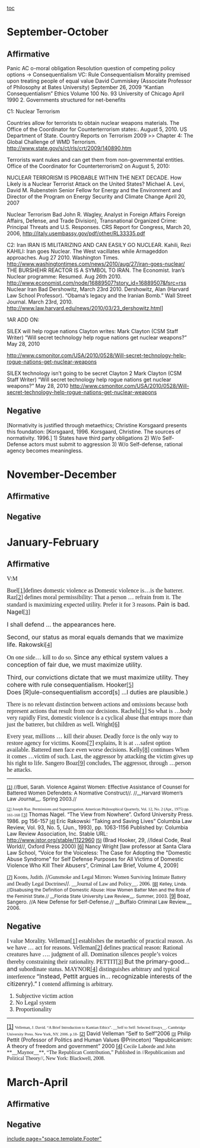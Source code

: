 [[toc]]
=September-October= 
==Affirmative== 

Panic AC
o-moral obligation
Resolution question of competing policy options -> Consequentialism
VC: Rule Consequentialism
Morality premised upon treating people of equal value
David Cummiskey (Associate Professor of Philosophy at Bates University) September 26, 2009 “Kantian
Consequentialism” Ethics Volume 100 No. 93 University of Chicago April 1990
2. Governments structured for net-benefits

C1: Nuclear Terrorism

Countries allow for terrorists to obtain nuclear weapons materials.
The Office of the Coordinator for Counterterrorism states:. August 5, 2010. US Department of State. Country Reports on Terrorism 2009 >> Chapter 4: The Global Challenge of WMD Terrorism. http://www.state.gov/s/ct/rls/crt/2009/140890.htm

Terrorists want nukes and can get them from non-governmental entities. Office of the Coordinator for Counterterrorism2 on August 5, 2010:

NUCLEAR TERRORISM IS PROBABLE WITHIN THE NEXT DECADE.
How Likely is a Nuclear Terrorist Attack on the United States? Michael A. Levi, David M. Rubenstein Senior Fellow for Energy and the Environment and Director of the Program on Energy Security and Climate Change April 20, 2007

Nuclear Terrorism Bad
John R. Wagley, Analyst in Foreign Affairs Foreign Affairs, Defense, and Trade Division), Transnational Organized Crime: Principal Threats and U.S. Responses. CRS Report for Congress, March 20, 2006, http://italy.usembassy.gov/pdf/other/RL33335.pdf

C2: Iran
IRAN IS MILITARIZING AND CAN EASILY GO NUCLEAR.
Kahili, Rezi KAHILI: Iran goes Nuclear. The West vacillates while Armageddon approaches. Aug 27 2010. Washington Times. http://www.washingtontimes.com/news/2010/aug/27/iran-goes-nuclear/
THE BURSHEHR REACTOR IS A SYMBOL TO IRAN.
The Economist. Iran’s Nuclear programme: Resumed. Aug 26th 2010. http://www.economist.com/node/16889507?story_id=16889507&fsrc=rss
Nuclear Iran Bad
Dershowitz, March 23rd 2010. Dershowitz, Alan (Harvard Law School Professor). “Obama’s legacy and the Iranian Bomb.” Wall Street Journal. March 23rd, 2010. http://www.law.harvard.edu/news/2010/03/23_dershowitz.html]

1AR ADD ON:


SILEX will help rogue nations Clayton writes:
Mark Clayton (CSM Staff Writer) “Will secret technology help rogue nations get nuclear weapons?” May 28, 2010

http://www.csmonitor.com/USA/2010/0528/Will-secret-technology-help-rogue-nations-get-nuclear-weapons

SILEX technology isn’t going to be secret Clayton 2
Mark Clayton (CSM Staff Writer) “Will secret technology help rogue nations get nuclear weapons?” May 28, 2010 http://www.csmonitor.com/USA/2010/0528/Will-secret-technology-help-rogue-nations-get-nuclear-weapons


==Negative== 

[Normativity is justified through metaethics; Christine Korsgaard presents this foundation: [Korsgaard, 1996. Korsgaard, Christine. The sources of normativity. 1996.]
1) States have third party obligations
2) W/o Self-Defense actors must submit to aggression
3) W/o Self-defense, rational agency becomes meaningless.

=November-December= 
==Affirmative== 

== == 
==Negative== 

=January-February= 
==Affirmative== 
<span style="font-family: 'Times New Roman',serif; font-size: 12pt;">V:M</span>

<span style="font-family: 'Times New Roman',serif; font-size: 12pt;">Buel</span><span style="font-family: 'Times New Roman',serif; font-size: 12pt;">[[file:///C:/Users/Erwin/Documents/My%20Dropbox/2011-2012%20Debate/Domestic%20Violence/Cases/Neg%20Cites.docx#_ftn1|[1]]]</span><span style="font-family: 'Times New Roman',serif; font-size: 12pt;">defines domestic violence as</span>
<span style="font-family: 'Times New Roman',serif; font-size: 12pt;">Domestic violence is…is the batterer.</span>
<span style="font-family: 'Times New Roman',serif; font-size: 12pt;">Raz<span style="font-size: 12pt;">[[file:///C:/Users/Erwin/Documents/My%20Dropbox/2011-2012%20Debate/Domestic%20Violence/Cases/Neg%20Cites.docx#_ftn2|[2]]]</span> defines moral permissibility:</span>
<span style="font-family: 'Times New Roman',serif; font-size: 12pt;">That a person … refrain from it.</span>
<span style="font-family: 'Times New Roman',serif; font-size: 12pt;">The standard is maximizing expected utility. Prefer it for 3 reasons.</span>
<span style="font-size: 12pt;">Pain is bad. Nagel<span style="font-family: 'Times New Roman',serif; font-size: 12pt;">[[file:///C:/Users/Erwin/Documents/My%20Dropbox/2011-2012%20Debate/Domestic%20Violence/Cases/Neg%20Cites.docx#_ftn3|[3]]]</span></span>

<span style="text-align: left;"><span style="display: block; text-align: left;"><span style="font-size: 12pt;">I shall defend … the appearances here.</span></span></span>

<span style="font-size: 12pt;">Second, our status as moral equals demands that we maximize life. Rakowski<span style="font-family: 'Times New Roman',serif; font-size: 12pt;">[[file:///C:/Users/Erwin/Documents/My%20Dropbox/2011-2012%20Debate/Domestic%20Violence/Cases/Neg%20Cites.docx#_ftn4|[4]]]</span> </span>

<span style="font-family: 'Times New Roman',serif; font-size: 12pt;">On one side… kill to do so.</span>
<span style="font-size: 12pt;">Since any ethical system values a conception of fair due, we must maximize utility. </span>

<span style="font-size: 12pt;">Third, our convictions dictate that we must maximize utility. They cohere with rule consequentialism. </span><span class="Author-Date" style="font-size: 12pt;">Hooker</span><span style="font-size: 12pt;"><span style="font-family: 'Times New Roman',serif; font-size: 12pt;">[[file:///C:/Users/Erwin/Documents/My%20Dropbox/2011-2012%20Debate/Domestic%20Violence/Cases/Neg%20Cites.docx#_ftn5|[5]]]</span></span>
<span style="text-align: left;"><span style="display: block; text-align: left;"><span style="font-size: 12pt;">Does [R]ule-consequentialism accord[s] …l duties are plausible.)</span></span></span>

<span style="background-color: white; font-family: 'Times New Roman',serif; font-size: 12pt;">There is no relevant distinction between actions and omissions because both represent actions that result from our decisions. Rachels[[http://sn104w.snt104.mail.live.com/mail/#_ftn1|[1]]] </span>
<span style="background-color: white; font-family: 'Times New Roman',serif; font-size: 12pt;">So what is …body very rapidly</span>
<span style="font-family: 'Times New Roman',serif; font-size: 12pt;">First, domestic violence is a cyclical abuse that entraps more than just the batterer, but children as well. Wright<span style="color: black; font-size: 12pt;">[[file:///C:/Users/Erwin/Documents/My%20Dropbox/2011-2012%20Debate/Domestic%20Violence/Cases/Neg%20Cites.docx#_ftn6|[6]]]</span></span>

<span style="font-family: 'Times New Roman',serif; font-size: 12pt;">Every year, millions … kill their abuser.</span>
<span style="font-family: 'Times New Roman',serif; font-size: 12pt;">Deadly force is the only way to restore agency for victims. Koons<span style="color: black; font-size: 12pt;">[[file:///C:/Users/Erwin/Documents/My%20Dropbox/2011-2012%20Debate/Domestic%20Violence/Cases/Neg%20Cites.docx#_ftn7|[7]]]</span> explains, </span>
<span style="font-family: 'Times New Roman',serif; font-size: 12pt;">It is at …safest option available. </span>
<span style="font-family: 'Times New Roman',serif; font-size: 12pt;">Battered men face even worse decisions. Kelly<span style="font-size: 12pt;">[[file:///C:/Users/Erwin/Documents/My%20Dropbox/2011-2012%20Debate/Domestic%20Violence/Cases/Neg%20Cites.docx#_ftn8|[8]]]</span> continues </span>
<span style="font-family: 'Times New Roman',serif; font-size: 12pt;">When it comes …victim of such.</span>
<span style="font-family: 'Times New Roman',serif; font-size: 12pt;">Last, the aggressor by attacking the victim gives up his right to life. Sangero Boaz<span style="font-size: 12pt;">[[file:///C:/Users/Erwin/Documents/My%20Dropbox/2011-2012%20Debate/Domestic%20Violence/Cases/Neg%20Cites.docx#_ftn9|[9]]]</span> concludes, </span>
<span style="font-family: 'Times New Roman',serif; font-size: 12pt;">The aggressor, through …person he attacks. </span>

----
<span style="font-family: Calibri,sans-serif; font-size: 10pt;">[[file:///C:/Users/Erwin/Documents/My%20Dropbox/2011-2012%20Debate/Domestic%20Violence/Cases/Neg%20Cites.docx#_ftnref1|[1]]]</span><span style="font-size: 10pt;"> //Buel, Sarah. Violence Against Women: Effective Assistance of Counsel for Battered Women Defendets: A Normative Construct//. //__Harvard Women’s Law Journal__. Spring 2003.// </span>

<span style="font-family: 'Times New Roman',serif; font-size: 8pt;">[[file:///C:/Users/Erwin/Documents/My%20Dropbox/2011-2012%20Debate/Domestic%20Violence/Cases/Neg%20Cites.docx#_ftnref2|[2]]]</span><span style="font-family: 'Times New Roman',serif; font-size: 8pt;"> Joseph Raz. Permissions and Supererogation. American Philosophical Quarterly, Vol. 12, No. 2 (Apr., 1975) pp. 161-168</span>
<span style="font-family: 'Times New Roman',serif; font-size: 10pt;">[[file:///C:/Users/Erwin/Documents/My%20Dropbox/2011-2012%20Debate/Domestic%20Violence/Cases/Neg%20Cites.docx#_ftnref3|[3]]]</span> Thomas Nagel. “The View from Nowhere”. Oxford University Press. 1986. pg 156-157
<span style="font-family: Calibri,sans-serif; font-size: 10pt;">[[file:///C:/Users/Erwin/Documents/My%20Dropbox/2011-2012%20Debate/Domestic%20Violence/Cases/Neg%20Cites.docx#_ftnref4|[4]]]</span> Eric Rakowski “Taking and Saving Lives” Columbia Law Review, Vol. 93, No. 5, (Jun., 1993), pp. 1063-1156 Published by: Columbia Law Review Association, Inc. Stable URL: http://www.jstor.org/stable/1122960
<span style="font-family: Calibri,sans-serif; font-size: 10pt;">[[file:///C:/Users/Erwin/Documents/My%20Dropbox/2011-2012%20Debate/Domestic%20Violence/Cases/Neg%20Cites.docx#_ftnref5|[5]]]</span> (Brad Hooker, 29, //Ideal Code, Real World//, Oxford Press 2000)
<span style="font-family: Calibri,sans-serif; font-size: 11pt;">[[file:///C:/Users/Erwin/Documents/My%20Dropbox/2011-2012%20Debate/Domestic%20Violence/Cases/Neg%20Cites.docx#_ftnref6|[6]]]</span> Nancy Wright [law professor at Santa Clara Law School, “<span class="verdana">Voice for the Voiceless: The Case for Adopting the "Domestic Abuse Syndrome" for Self Defense Purposes for All Victims of Domestic Violence Who Kill Their Abusers”, Criminal Law Brief, Volume 4, 2009]</span>

<span style="font-family: Calibri,sans-serif; font-size: 10pt;">[[file:///C:/Users/Erwin/Documents/My%20Dropbox/2011-2012%20Debate/Domestic%20Violence/Cases/Neg%20Cites.docx#_ftnref7|[7]]]</span> <span style="font-family: TimesNewRomanPSMT,serif;">Koons, Judith. </span>//<span style="font-family: TimesNewRomanPS-ItalicMT,serif;">Gunsmoke and Legal Mirrors: Women Surviving Intimate Battery and Deadly Legal Doctrines</span>//<span style="font-family: TimesNewRomanPSMT,serif;">. __Journal of Law and Policy__. 2006.</span>
<span style="font-family: Calibri,sans-serif; font-size: 10pt;">[[file:///C:/Users/Erwin/Documents/My%20Dropbox/2011-2012%20Debate/Domestic%20Violence/Cases/Neg%20Cites.docx#_ftnref8|[8]]]</span> <span style="font-size: 9pt;">Kelley, Linda. //Disabusing the Definition of Domestic Abuse: How Women Batter Men and the Role of the Feminist State.// __Florida State University Law Review__. Summer, 2003.</span>
<span style="font-family: Calibri,sans-serif; font-size: 11pt;">[[file:///C:/Users/Erwin/Documents/My%20Dropbox/2011-2012%20Debate/Domestic%20Violence/Cases/Neg%20Cites.docx#_ftnref9|[9]]]</span> <span style="font-size: 10pt;">Boaz, Sangero. //A New Defense for Self-Defense.// __Buffalo Criminal Law Review.__ 2006.</span>


==Negative== 
<span style="font-family: 'Times New Roman',serif; font-size: 12pt;">I value Morality. </span>
<span style="font-family: 'Times New Roman',serif; font-size: 12pt;">Velleman<span style="font-size: 12pt;">[[file:///C:/Users/Erwin/Documents/My%20Dropbox/2011-2012%20Debate/Domestic%20Violence/Cases/Neg%20Cites.docx#_ftn1|[1]]]</span> establishes the metaethic of practical reason.</span>
<span style="font-family: 'Times New Roman',serif; font-size: 12pt;">As we have … act for reasons.</span>
<span style="font-family: 'Times New Roman',serif; font-size: 12pt;">Velleman</span><span style="color: black; font-family: 'Times New Roman',serif; font-size: 12pt;">[[file:///C:/Users/Erwin/Documents/My%20Dropbox/2011-2012%20Debate/Domestic%20Violence/Cases/Neg%20Cites.docx#_ftn2|[2]]]</span><span style="font-family: 'Times New Roman',serif; font-size: 12pt;"> defines practical reason:</span>
<span style="font-family: 'Times New Roman',serif; font-size: 12pt;">Rational creatures have …. judgment of all. </span>
<span style="font-family: 'Times New Roman',serif; font-size: 12pt;">Domination silences people’s voices thereby constraining their rationality. PETTIT[[file:///C:/Users/Erwin/Documents/My%20Dropbox/2011-2012%20Debate/Domestic%20Violence/Cases/Neg%20Cites.docx#_ftn3|[3]]]</span>
<span style="font-size: 12pt;">But the primary-good… and </span><span style="font-family: 'Times New Roman',serif; font-size: 12pt;">subordinate status. </span>
<span style="font-family: 'Times New Roman',serif; font-size: 12pt;">MAYNOR<span style="font-size: 12pt;">[[file:///C:/Users/Erwin/Documents/My%20Dropbox/2011-2012%20Debate/Domestic%20Violence/Cases/Neg%20Cites.docx#_ftn4|[4]]]</span> distinguishes arbitrary and typical interference</span>
<span style="font-size: 12pt;"> “Instead, Pettit argues in... recognizable interests of the citizenry).”</span>
<span style="font-family: 'Times New Roman',serif; font-size: 12pt;">I contend affirming is arbitrary.</span>
# <span style="font-family: 'Times New Roman',serif; font-size: 12pt;">Subjective victim action</span>
# <span style="font-family: 'Times New Roman',serif; font-size: 12pt;">No Legal system</span>
# <span style="font-family: 'Times New Roman',serif; font-size: 12pt;">Proportionality </span>

----
<span style="color: black; font-family: Helvetica,sans-serif; font-size: 12pt;">[[file:///C:/Users/Erwin/Documents/My%20Dropbox/2011-2012%20Debate/Domestic%20Violence/Cases/Neg%20Cites.docx#_ftnref1|[1]]]</span> <span style="font-family: 'Times New Roman',serif; font-size: 8pt;">Velleman, J. David. “A Brief Introduction to Kantian Ethics”. __Self to Self: Selected Essays__. Cambridge University Press. New York, NY. 2006. p.18-</span>
<span style="font-family: Calibri,sans-serif; font-size: 10pt;">[[file:///C:/Users/Erwin/Documents/My%20Dropbox/2011-2012%20Debate/Domestic%20Violence/Cases/Neg%20Cites.docx#_ftnref2|[2]]]</span> David Velleman “Self to Self”2006
<span style="font-family: Calibri,sans-serif; font-size: 8pt;">[[file:///C:/Users/Erwin/Documents/My%20Dropbox/2011-2012%20Debate/Domestic%20Violence/Cases/Neg%20Cites.docx#_ftnref3|[3]]]</span> Philip Pettit (Professor of Politics and Human Values @Princeton) “Republicanism: A theory of freedom and government” 2000
<span style="font-family: Calibri,sans-serif; font-size: 11pt;">[[file:///C:/Users/Erwin/Documents/My%20Dropbox/2011-2012%20Debate/Domestic%20Violence/Cases/Neg%20Cites.docx#_ftnref4|[4]]]</span> <span style="font-family: 'Times New Roman',serif;">Cecile Laborde and John **__Maynor__**, “The Republican Contribution,” Published in //Republicanism and Political Theory//, New York: Blackwell, 2008.</span>
=March-April= 
==Affirmative== 
==Negative== 

[[include page="space.template.Footer"]]